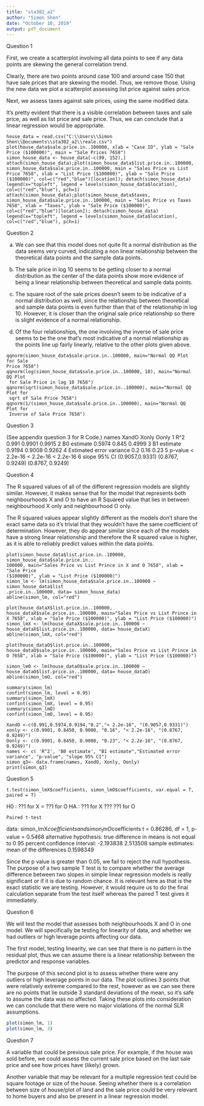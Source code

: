 ---
title: "sta302_a2"
author: "Simon Shen"
date: "October 10, 2019"
output: pdf_document
---

Question 1

First, we create a scatterplot involving all data points to see if any data points are skewing the general correlation trend. 
 
Clearly, there are two points around case 100 and around case 150 that have sale prices that are skewing the model. Thus, we remove those. 
Using the new data we plot a scatterplot assessing list price against sales price. 
 
Next, we assess taxes against sale prices, using the same modified data. 
 
It's pretty evident that there is a visible correlation between taxes and sale price, as well as list price and sale price. Thus, we can conclude that a linear regression would be appropriate. 

```{Question 1 output}
house_data = read.csv("C:\\Users\\Simon Shen\\Documents\\sta302_a2\\reale.csv")
plot(house_data$sale.price.in..100000, xlab = "Case ID", ylab = "Sale Price ($100000)", main = "Sale Prices 7658")
simon_house_data <- house_data[-c(99, 152),]
attach(simon_house_data);plot(simon_house_data$list.price.in..100000, simon_house_data$sale.price.in..100000, main = "Sales Price vs List Price 7658", xlab = "List Price ($100000)", ylab = "Sale Price ($100000)", col=c("red","blue")[location]); detach(simon_house_data)
legend(x="topleft", legend = levels(simon_house_data$location), col=c("red","blue"), pch=1)
attach(simon_house_data);plot(simon_house_data$taxes, simon_house_data$sale.price.in..100000, main = "Sales Price vs Taxes 7658", xlab = "Taxes", ylab = "Sale Price ($100000)", col=c("red","blue")[location]); detach(simon_house_data)
legend(x="topleft", legend = levels(simon_house_data$location), col=c("red","blue"), pch=1)
```

Question 2

a)	We can see that this model does not quite fit a normal distribution as the data seems very curved, indicating a non linear relationship between the theoretical data points and the sample data points. 
 
b)	The sale price in log 10 seems to be getting closer to a normal distribution as the center of the data points show more evidence of being a linear relationship between theoretical and sample data points. 
 
c)	The square root of the sale prices doesn't seem to be indicative of a normal distribution as well, since the relationship between theoretical and sample data points is even further than that of the relationship in log 10. However, it is closer than the original sale price relationship so there is slight evidence of a normal relationship. 
 
d)	Of the four relationships, the one involving the inverse of sale price seems to be the one that's most indicative of a normal relationship as the points line up fairly linearly, relative to the other plots given above. 

```{Question 2 output}
qqnorm(simon_house_data$sale.price.in..100000, main="Normal QQ Plot for Sale 
Price 7658")
qqnorm(log(simon_house_data$sale.price.in..100000, 10), main="Normal QQ Plot
 for Sale Price in log 10 7658")
qqnorm(sqrt(simon_house_data$sale.price.in..100000), main="Normal QQ Plot for
 sqrt of Sale Price 7658")
qqnorm(1/(simon_house_data$sale.price.in..100000), main="Normal QQ Plot for
 Inverse of Sale Price 7658")
```
 
Question 3

(See appendix question 3 for R Code.)
                     names           XandO            Xonly            Oonly
1                      R^2           0.991           0.9901           0.9915
2              B0 estimate          0.5974            0.845           0.4999
3              B1 estimate          0.9194           0.9008           0.9262
4 Estimated error variance             0.2             0.16             0.23
5                  p-value       < 2.2e-16        < 2.2e-16        < 2.2e-16
6             slope 95% CI (0.9057,0.9331) (0.8767, 0.9249) (0.8767, 0.9249)

Question 4

The R squared values of all of the different regression models are slightly similar. However, it makes sense that for the model that represents both neighbourhoods X and O to have an R Squared value that lies in between neighbourhood X only and neighbourhood O only. 

The R squared values appear slightly different as the models don't share the exact same data so it's trivial that they wouldn't have the same coefficient of determination. However, they do appear similar since each of the models have a strong linear relationship and therefore the R squared value is higher, as it is able to reliably predict values within the data points. 

```{Question 4 ouptut}
plot(simon_house_data$list.price.in..100000, simon_house_data$sale.price.in..
100000, main="Sales Price vs List Prince in X and O 7658", xlab = "Sale Price 
($100000)", ylab = "List Price ($100000)")
simon_lm <- lm(simon_house_data$sale.price.in..100000 ~ simon_house_data$list
.price.in..100000, data= simon_house_data)
abline(simon_lm, col="red")

plot(house_dataX$list.price.in..100000, house_dataX$sale.price.in..100000, main="Sales Price vs List Prince in X 7658", xlab = "Sale Price ($100000)", ylab = "List Price ($100000)")
simon_lmX <- lm(house_dataX$sale.price.in..100000 ~ house_dataX$list.price.in..100000, data= house_dataX)
abline(simon_lmX, col="red")

plot(house_dataO$list.price.in..100000, house_dataO$sale.price.in..100000, main="Sales Price vs List Prince in O 7658", xlab = "Sale Price ($100000)", ylab = "List Price ($100000)")

simon_lmO <- lm(house_dataO$sale.price.in..100000 ~ house_dataO$list.price.in..100000, data= house_dataO)
abline(simon_lmO, col="red")

summary(simon_lm)
confint(simon_lm, level = 0.95)
summary(simon_lmX)
confint(simon_lmX, level = 0.95)
summary(simon_lmO)
confint(simon_lmO, level = 0.95)

XandO <-c(0.991,0.5974,0.9194,"0.2","< 2.2e-16", "(0.9057,0.9331)")
xonly <- c(0.9901, 0.8450, 0.9008, "0.16", "< 2.2e-16", "(0.8767, 0.9249)")
Oonly <- c(0.9901, 0.8450, 0.9008, "0.23", "< 2.2e-16", "(0.8767, 0.9249)")
names <- c( 'R^2', 'B0 estimate', "B1 estimate","Estimated error variance", "p-value", "slope 95% CI")
simon_q3<- data.frame(names, XandO, Xonly, Oonly)
print(simon_q3)

```

Question 5

```{T test}
t.test(simon_lmX$coefficients, simon_lmO$coefficients, var.equal = T, paired = T)
```

H0 : ??1 for X = ??1 for O
HA : ??1 for X ??? ??1 for O

	Paired t-test

data:  simon_lmX$coefficients and simon_lmO$coefficients
t = 0.86286, df = 1, p-value = 0.5468
alternative hypothesis: true difference in means is not equal to 0
95 percent confidence interval:
 -2.193838  2.513508
sample estimates:
mean of the differences 
              0.1598349 

Since the p value is greater than 0.05, we fail to reject the null hypothesis. 
The purpose of a two sample T test is to compare whether the average difference between two slopes in simple linear regression models is really significant or if it is due to random chance. It is relevant here as that is the exact statistic we are testing. However, it would require us to do the final calculation separate from the test itself whereas the paired T test gives it immediately. 

Question 6

We will test the model that assesses both neighbourhoods X and O in one model. We will specifically be testing for linearity of data, and whether we had outliers or high leverage points affecting our data. 
 
The first model, testing linearity, we can see that there is no pattern in the residual plot, thus we can assume there is a linear relationship between the predictor and response variables. 
 
The purpose of this second plot is to assess whether there were any outliers or high leverage points in our data. The plot outlines 3 points that were relatively extreme compared to the rest, however as we can see there are no points that lie outside 3 standard deviations of the mean, so it's safe to assume the data was no affected. 
Taking these plots into consideration we can conclude that there were no major violations of the normal SLR assumptions. 

```{R output}
plot(simon_lm, 1)
plot(simon_lm, 3)
```

Question 7

A variable that could be previous sale price. For example, if the house was sold before, we could assess the current sale price based on the last sale price and see how prices have (likely) grown. 

Another variable that may be relevant for a multiple regression test could be square footage or size of the house. Seeing whether there is a correlation between size of house/plot of land and the sale price could be very relevant to home buyers and also be present in a linear regression model. 


